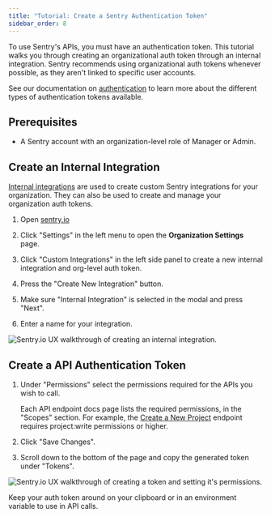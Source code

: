 ```yaml
---
title: "Tutorial: Create a Sentry Authentication Token"
sidebar_order: 8
---
```


To use Sentry's APIs, you must have an authentication token. This tutorial walks you through creating an organizational auth token through an internal integration. Sentry recommends using organizational auth tokens whenever possible, as they aren't linked to specific user accounts.

See our documentation on [authentication](/api/auth/) to learn more about the different types of authentication tokens available.

## Prerequisites

- A Sentry account with an organization-level role of Manager or Admin.

## Create an Internal Integration

[Internal integrations](/product/integrations/integration-platform/internal-integration/) are used to create custom Sentry integrations for your organization. They can also be used to create and manage your organization auth tokens.

1. Open [sentry.io](https://sentry.io/)

1. Click "Settings" in the left menu to open the **Organization Settings** page.

1. Click "Custom Integrations" in the left side panel to create a new internal integration and org-level auth token.

1. Press the "Create New Integration" button.

1. Make sure "Internal Integration" is selected in the modal and press "Next".

1. Enter a name for your integration.

![Sentry.io UX walkthrough of creating an internal integration.](/api/guides/create-internal-integration.gif)

## Create a API Authentication Token

1. Under "Permissions" select the permissions required for the APIs you wish to call.

   Each API endpoint docs page lists the required permissions, in the "Scopes" section. For example, the [Create a New Project](/api/projects/create-a-new-project/) endpoint requires project:write permissions or higher.

1. Click "Save Changes".

1. Scroll down to the bottom of the page and copy the generated token under "Tokens".

![Sentry.io UX walkthrough of creating a token and setting it's permissions.](/api/guides/set-token-permissions.gif)

Keep your auth token around on your clipboard or in an environment variable to use in API calls.
